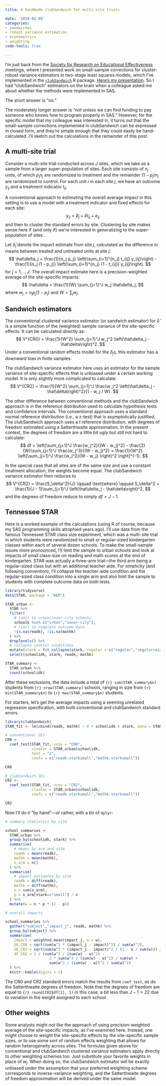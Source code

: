 ```yaml
---
title: A handmade clubSandwich for multi-site trials

date: '2019-03-09'
categories:
- sandwiches
- robust variance estimation
- econometrics
- weighting
code-tools: true

---
```


I'm just back from the [Society for Research on Educational Effectiveness](https://sree.org/conferences/2019s) meetings, where I presented work on small-sample corrections for cluster-robust variance estimators in two-stage least squares models, which I've implemented in the [`clubSandwich`](/software/clubSandwich/) R package. [Here's my presentation](/files/SREE-2019-2SLS-CRVE.html). So I had "clubSandwich" estimators on the brain when a colleague asked me about whether the methods were implemented in SAS. 

The short answer is "no." 

The moderately longer answer is "not unless we can find funding to pay someone who knows how to program properly in SAS." However, for the specific model that my colleague was interested in, it turns out that the small-sample corrections implemented in clubSandwich can be expressed in closed form, and they're simple enough that they could easily be hand-calculated. I'll sketch out the calculations in the remainder of this post. 

## A multi-site trial

Consider a multi-site trial conducted across $J$ sites, which we take as a sample from a larger super-population of sites. Each site consists of $n_j$ units, of which $p_j n_j$ are randomized to treatment and the remainder $(1 - p_j) n_j$ are randomized to control. For each unit $i$ in each site $j$, we have an outcome $y_{ij}$ and a treatment indicator $t_{ij}$. 

A conventional approach to estimating the overall average impact in this setting is to use a model with a treatment indicator and fixed effects for each site:
$$
y_{ij} = \beta_j + \delta t_{ij} + e_{ij}
$$
and then to cluster the standard errors by site. Clustering by site makes sense here if (and only if) we're interested in generalizing to the super-population of sites. 

Let $\hat\delta_j$ denote the impact estimate from site $j$, calculated as the difference in means between treated and untreated units at site $j$:
$$
\hat\delta_j = \frac{1}{n_j p_j} \left(\sum_{i=1}^{n_j} t_{ij} y_{ij}\right) - \frac{1}{n_j (1 - p_j)} \left(\sum_{i=1}^{n_j} (1 - t_{ij}) y_{ij}\right).
$$
for $j = 1,..,J$. The overall impact estimate here is a precision-weighted average of the site-specific impacts:
$$
\hat\delta = \frac{1}{W} \sum_{j=1}^J w_j \hat\delta_j,
$$
where $w_j = n_j p_j (1 - p_j)$ and $W = \sum_j w_j$.

## Sandwich estimators

The conventional clustered variance estimator (or sandwich estimator) for $\hat\delta$ is a simple function of the (weighted) sample variance of the site-specific effects. It can be calculated directly as:
$$
V^{CR0} = \frac{1}{W^2} \sum_{j=1}^J w_j^2 \left(\hat\delta_j - \hat\delta\right)^2.
$$
Under a conventional random effects model for the $\delta_j$s, this estimator has a downward bias in finite samples.

The clubSandwich variance estimator here uses an estimator for the sample variance of site-specific effects that is unbiased under a certain working model. It is only slightly more complicated to calculate:
$$
V^{CR2} = \frac{1}{W^2} \sum_{j=1}^J \frac{w_j^2 \left(\hat\delta_j - \hat\delta\right)^2}{1 - w_j / W}.
$$

The other difference between conventional methods and the clubSandwich approach is in the reference distribution used to calculate hypothesis tests and confidence intervals. The conventional approach uses a standard normal reference distribution (i.e., a z-test) that is asymptotically justified. The clubSandwich approach uses a $t$ reference distribution, with degrees of freedom estimated using a Satterthwaite approximation. In the present context, the degrees of freedom are a little bit ugly but still not hard to calculate:
$$
df = \left[\sum_{j=1}^J \frac{w_j^2}{(W - w_j)^2} - \frac{2}{W}\sum_{j=1}^J \frac{w_j^3}{(W - w_j)^2} + \frac{1}{W^2} \left(\sum_{j=1}^J \frac{w_j^2}{W - w_j} \right)^2 \right]^{-1}.
$$

In the special case that all sites are of the same size and use a constant treatment allocation, the weights become equal. The clubSandwich variance estimator then reduces to 
$$
V^{CR2} = \frac{S_\delta^2}{J} \qquad \text{where} \qquad S_\delta^2 = \frac{1}{J - 1}\sum_{j=1}^J \left(\hat\delta_j - \hat\delta\right)^2,
$$
and the degrees of freedom reduce to simply $df = J - 1$.

## Tennessee STAR

Here is a worked example of the calculations (using R of course, because my SAS programming skills atrophied years ago). I'll use data from the famous Tennessee STAR class size experiment, which was a multi-site trial in which students were randomized to small or regular-sized kindergarten classes within each of several dozen schools. To make the small-sample issues more pronounced, I'll limit the sample to urban schools and look at impacts of small class-size on reading and math scores at the end of kindergarten. STAR was actually a three-arm trial---the third arm being a regular-sized class but with an additional teacher aide. For simplicity (and following convention), I'll collapse the teacher-aide condition and the regular-sized class condition into a single arm and also limit the sample to students with complete outcome data on both tests. 

```r
library(tidyverse)
data(STAR, package = "AER")

STAR_urban <-
  STAR %>%
  filter(
    # limit to urban/inner city schools
    schoolk %in% c("urban","inner-city"),
    # limit to complete outcome data
    !is.na(readk), !is.na(mathk)
  ) %>%
  droplevels() %>%
  # collapse control conditions
  mutate(stark = fct_collapse(stark, regular = c("regular","regular+aide"))) %>%
  select(schoolidk, stark, readk, mathk)

STAR_summary <- 
  STAR_urban %>%
  count(schoolidk)
```
After these exclusions, the data include a total of `{r} sum(STAR_summary$n)` students from `{r} nrow(STAR_summary)` schools, ranging in size from `{r} min(STAR_summary$n)` to `{r} max(STAR_summary$n)` students.

For starters, let's get the average impacts using a seeming unrelated regression specification, with both conventional and clubSandwich standard errors. 
```r
library(clubSandwich)
STAR_fit <- lm(cbind(readk, mathk) ~ 0 + schoolidk + stark, data = STAR_urban)

# conventional SEs
CR0 <- 
  coef_test(STAR_fit, vcov = "CR0", 
            cluster = STAR_urban$schoolidk, 
            test = "z",
            coefs = c("readk:starksmall","mathk:starksmall"))

CR0

# clubSandwich SEs
CR2 <- 
  coef_test(STAR_fit, vcov = "CR2", 
            cluster = STAR_urban$schoolidk, 
            coefs = c("readk:starksmall","mathk:starksmall"))

CR2
```

Now I'll do it "by hand"---or rather, with a bit of `dplyr`:
```r

# summary statistics by site

school_summaries <- 
  STAR_urban %>%
  group_by(schoolidk, stark) %>%
  summarise(
    # means by arm and site
    readk = mean(readk),
    mathk = mean(mathk),
    n_arm = n()
  ) %>%
  summarise(
    # impact estimates by site
    readk = diff(readk),
    mathk = diff(mathk),
    n = sum(n_arm),
    p = n_arm[stark=="small"] / n
  ) %>%
  mutate(w = n * p * (1 - p))

# overall impacts

school_summaries %>%
  gather("subject","impact_j", readk, mathk) %>%
  group_by(subject) %>%
  summarise(
    impact = weighted.mean(impact_j, w = w),
    SE_CR0 = sqrt(sum(w^2 * (impact_j - impact)^2) / sum(w)^2),
    SE_CR2 = sqrt(sum(w^2 * (impact_j - impact)^2 / (1 - w / sum(w))) / sum(w)^2),
    df_CR2 = 1 / (sum(w^2 / (sum(w) - w)^2) - 
                    2 * sum(w^3 / (sum(w) - w)^2) / sum(w) + 
                    sum(w^2 / (sum(w) - w))^2 / sum(w)^2)
  ) %>%
  knitr::kable(digits = 2)
```

The CR0 and CR2 standard errors match the results from `coef_test`, as do the Satterthwaite degrees of freedom. Note that the degrees of freedom are equal to `{r} round(CR2$df[1], 1)` in this case, a bit less than $J - 1 = 22$ due to variation in the weight assigned to each school. 

## Other weights

Some analysts might not like the approach of using precision-weighted average of the site-specific impacts, as I've examined here. Instead, one might choose to weight the site-specific effects by the site-specific sample sizes, or to use some sort of random effects weighting that allows for random heterogeneity across sites. The formulas given above for conventional and clubSandwich clustered variance estimators apply directly to other weighting schemes too. Just substitute your favorite weights in place of $w_j$. When doing so, the clubSandwich estimator will be exactly unbiased under the assumption that your preferred weighting scheme corresponds to inverse-variance weighting, and the Satterthwaite degrees of freedom approximation will be derived under the same model. 
